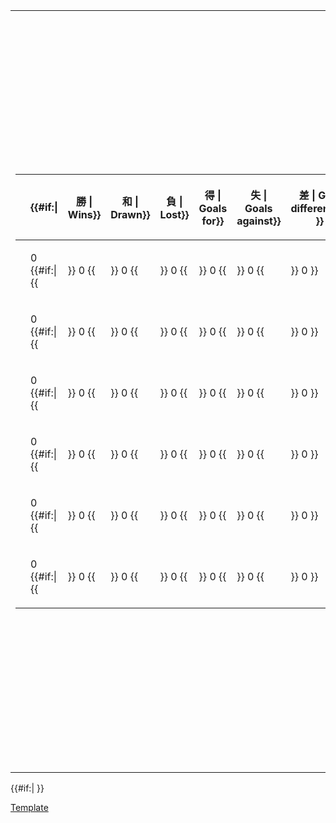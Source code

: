 {|
|-
|<!-- GROUP STANDINGS TABLE-->
{| class="wikitable" style="text-align: center; font-size: 90%;"
|-
!width=165|{{tnavbar-header|球隊|2018年世界盃外圍賽歐洲區A組}}
!width=25|{{Tooltip| 賽 | Played}}
{{#if:{{{expanded|}}}|
!width=25{{!}}{{Tooltip| 勝 | Wins}}
!width=25{{!}}{{Tooltip| 和 | Drawn}}
!width=25{{!}}{{Tooltip| 負 | Lost}}
!width=25{{!}}{{Tooltip| 得 | Goals for}}
!width=25{{!}}{{Tooltip| 失 | Goals against}}
!width=25{{!}}{{Tooltip| 差 | Goal difference}}
}}
!width=25|{{Tooltip | 分 | Points}}
|- bgcolor=#ccffcc
|style="text-align:left;"|{{fb|NED}}
|0 {{#if:{{{expanded|}}}|{{!!}} 0 {{!!}} 0 {{!!}} 0 {{!!}} 0 {{!!}} 0 {{!!}} 0 }}||'''0'''
|- bgcolor=#ccccff
|style="text-align:left;"|{{fb|FRA}}
|0 {{#if:{{{expanded|}}}|{{!!}} 0 {{!!}} 0 {{!!}} 0 {{!!}} 0 {{!!}} 0 {{!!}} 0 }}||'''0'''
|-
|style="text-align:left;"|{{fb|SWE}}
|0 {{#if:{{{expanded|}}}|{{!!}} 0 {{!!}} 0 {{!!}} 0 {{!!}} 0 {{!!}} 0 {{!!}} 0 }}||'''0'''
|-
|style="text-align:left;"|{{fb|BUL}}
|0 {{#if:{{{expanded|}}}|{{!!}} 0 {{!!}} 0 {{!!}} 0 {{!!}} 0 {{!!}} 0 {{!!}} 0 }}||'''0'''
|-
|style="text-align:left;"|{{fb|BLR}}
|0 {{#if:{{{expanded|}}}|{{!!}} 0 {{!!}} 0 {{!!}} 0 {{!!}} 0 {{!!}} 0 {{!!}} 0 }}||'''0'''
|-
|style="text-align:left;"|{{fb|LUX}}
|0 {{#if:{{{expanded|}}}|{{!!}} 0 {{!!}} 0 {{!!}} 0 {{!!}} 0 {{!!}} 0 {{!!}} 0 }}||'''0'''
|}
|<!-- FIXTURES TABLE -->
{{#if:{{{fixtures|}}}|
{{{!}} class="wikitable" style="text-align:center; font-size:90%;"
{{!}}-
!width=165{{!}}&nbsp;
!{{flagicon|NED}}
!{{flagicon|FRA}}
!{{flagicon|SWE}}
!{{flagicon|BUL}}
!{{flagicon|BLR}}
!{{flagicon|LUX}}
{{!}}-
{{!}} style="text-align:right;"{{!}}{{fb-rt|NED}}
{{!}} &mdash;
{{!}} [[2018年世界盃外圍賽歐洲區A組#NED v FRA|na–na]]
{{!}} [[2018年世界盃外圍賽歐洲區A組#NED v SWE|na–na]]
{{!}} [[2018年世界盃外圍賽歐洲區A組#NED v BUL|na–na]]
{{!}} [[2018年世界盃外圍賽歐洲區A組#NED v BLR|na–na]]
{{!}} [[2018年世界盃外圍賽歐洲區A組#NED v LUX|na–na]]
{{!}}-
{{!}} style="text-align:right;"{{!}}{{fb-rt|FRA}}
{{!}} [[2018年世界盃外圍賽歐洲區A組#FRA v NED|na–na]]
{{!}} &mdash;
{{!}} [[2018年世界盃外圍賽歐洲區A組#FRA v SWE|na–na]]
{{!}} [[2018年世界盃外圍賽歐洲區A組#FRA v BUL|na–na]]
{{!}} [[2018年世界盃外圍賽歐洲區A組#FRA v BLR|na–na]]
{{!}} [[2018年世界盃外圍賽歐洲區A組#FRA v LUX|na–na]]
{{!}}-
{{!}} style="text-align:right;"{{!}}{{fb-rt|SWE}}
{{!}} [[2018年世界盃外圍賽歐洲區A組#SWE v NED|na–na]]
{{!}} [[2018年世界盃外圍賽歐洲區A組#SWE v FRA|na–na]]
{{!}} &mdash;
{{!}} [[2018年世界盃外圍賽歐洲區A組#SWE v BUL|na–na]]
{{!}} [[2018年世界盃外圍賽歐洲區A組#SWE v BLR|na–na]]
{{!}} [[2018年世界盃外圍賽歐洲區A組#SWE v LUX|na–na]]
{{!}}-
{{!}} style="text-align:right;"{{!}}{{fb-rt|BUL}}
{{!}} [[2018年世界盃外圍賽歐洲區A組#BUL v NED|na–na]]
{{!}} [[2018年世界盃外圍賽歐洲區A組#BUL v FRA|na–na]]
{{!}} [[2018年世界盃外圍賽歐洲區A組#BUL v SWE|na–na]]
{{!}} &mdash;
{{!}} [[2018年世界盃外圍賽歐洲區A組#BUL v BLR|na–na]]
{{!}} [[2018年世界盃外圍賽歐洲區A組#BUL v LUX|na–na]]
{{!}}-
{{!}} style="text-align:right;"{{!}}{{fb-rt|BLR}}
{{!}} [[2018年世界盃外圍賽歐洲區A組#BLR v NED|na–na]]
{{!}} [[2018年世界盃外圍賽歐洲區A組#BLR v FRA|na–na]]
{{!}} [[2018年世界盃外圍賽歐洲區A組#BLR v BUL|na–na]]
{{!}} [[2018年世界盃外圍賽歐洲區A組#BLR v BUL|na–na]]
{{!}} &mdash;
{{!}} [[2018年世界盃外圍賽歐洲區A組#BLR v LUX|na–na]]
{{!}}-
{{!}} style="text-align:right;"{{!}}{{fb-rt|LUX}}
{{!}} [[2018年世界盃外圍賽歐洲區A組#LUX v NED|na–na]]
{{!}} [[2018年世界盃外圍賽歐洲區A組#LUX v FRA|na–na]]
{{!}} [[2018年世界盃外圍賽歐洲區A組#LUX v BUL|na–na]]
{{!}} [[2018年世界盃外圍賽歐洲區A組#LUX v BUL|na–na]]
{{!}} [[2018年世界盃外圍賽歐洲區A組#LUX v BLR|na–na]]
{{!}} &mdash;
{{!}}}
}}
|}
{{#if:{{{tiebreakers|}}}|
}}<noinclude>
[[Category:2018年國際足協世界盃外圍賽|Template]]
</noinclude>